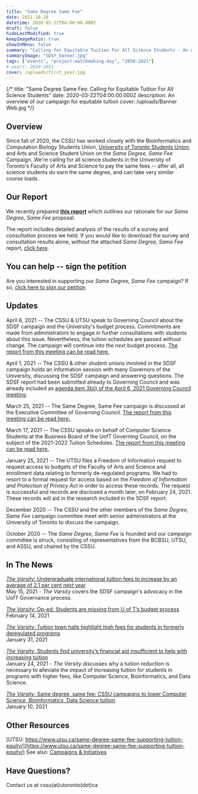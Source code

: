 ```yaml
---
title: "Same Degree Same Fee"
date: 2021-10-28
datetime: 2020-03-22T04:00:00.000Z
draft: false
hideLastModified: true
keepImageRatio: true
showInMenu: false
summary: "Calling for Equitable Tuition For All Science Students - An overview of our campaign for equitable tuition"
summaryImage: "SDSF_banner.jpg"
tags: ["events", "project-matchmaking-day", "2020-2021"]
# years: 2020-2021
cover: /uploads/first_year.jpg
---
```


{/* title: "Same Degree Same Fee: Calling for Equitable Tuition For All Science Students"
date: 2020-03-22T04:00:00.000Z
description: An overview of our campaign for equitable tuition
cover: /uploads/Banner Web.jpg */}

## Overview

Since fall of 2020, the CSSU has worked closely with the Bioinformatics and Computation Biology Students Union, [University of Toronto Students Union](https://www.utsu.ca/same-degree-same-fee-supporting-tuition-equity/), and Arts and Science Student Union on the _Same Degree, Same Fee_ Campaign. We're calling for all science students in the University of Toronto's Faculty of Arts and Science to pay the same fees -- after all, all science students do earn the same degree, and can take very similar course loads.

## Our Report

We recently prepared **[this report](/SDSF.pdf)** which outlines our rationale for our _Same Degree, Same Fee_ proposal.

The report includes detailed analysis of the results of a survey and consultation process we held. If you would like to download the survey and consultation results alone, _without_ the attached _Same Degree, Same Fee_ report, [click here](/Survey_Analysis.pdf).

## You can help -- sign the petition

Are you interested in supporting our _Same Degree, Same Fee_ campaign?
If so, [click here to sign our petition](https://www.change.org/same-degree-same-fee)

## Updates

April 6, 2021 -- The CSSU & UTSU speak to Governing Council about the SDSF campaign and the University's budget process. Commitments are made from administrators to engage in further consultations with students about this issue. Nevertheless, the tuition schedules are passed without change. The campaign will continue into the next budget process. [The report from this meeting can be read here.](https://governingcouncil.utoronto.ca/governance-bodies/governing-council/reports/apr-06-2021)

April 1, 2021 -- The CSSU & other student unions involved in the SDSF campaign holds an information session with many Governors of the University, discussing the SDSF campaign and answering questions. The SDSF report had been submitted already to Governing Council and was already included as [agenda item 3bii) of the April 6, 2021 Governing Council meeting](https://governingcouncil.utoronto.ca/system/files/agenda-items/20210406_GC_3biii.pdf).

March 25, 2021 -- The Same Degree, Same Fee campaign is discussed at the Executive Committee of Governing Council. [The report from this meeting can be read here.](https://governingcouncil.utoronto.ca/governance-bodies/executive-committee/reports/mar-25-2021)

March 17, 2021 -- The CSSU speaks on behalf of Computer Science Students at the Business Board of the UofT Governing Council, on the subject of the 2021-2022 Tuition Schedules. [The report from this meeting can be read here.](https://governingcouncil.utoronto.ca/governance-bodies/business-board/reports/mar-17-2021)

January 25, 2021 -- The UTSU files a Freedom of Information request to request access to budgets of the Faculty of Arts and Science and enrollment data relating to formerly de-regulated programs. We had to resort to a formal request for access based on the _Freedom of Information and Protection of Privacy Act_ in order to access these records. The request is successful and records are disclosed a month later, on February 24, 2021. These records will aid in the research included in the SDSF report.

December 2020 -- The CSSU and the other members of the _Same Degree, Same Fee_ campaign committee meet with senior administrators at the University of Toronto to discuss the campaign.

October 2020 -- The _Same Degree, Same Fee_ is founded and our campaign committee is struck, consisting of representatives from the BCBSU, UTSU, and ASSU, and chaired by the CSSU.

## In The News

[_The Varsity_: Undergraduate international tuition fees to increase by an average of 2.1 per cent next year](https://thevarsity.ca/2021/05/15/undergraduate-international-tuition-fees-to-increase-by-an-average-of-2-1-per-cent-next-year/)
<br/>
May 15, 2021 - _The Varsity_ covers the SDSF campaign's advocacy in the UofT Governance process.

[_The Varsity_: Op-ed: Students are missing from U of T’s budget process](https://thevarsity.ca/2021/02/14/op-ed-students-are-missing-from-u-of-ts-budget-process/)<br/>
February 14, 2021

[_The Varsity_: Tuition town halls highlight high fees for students in formerly deregulated programs](https://thevarsity.ca/2021/01/31/tuition-town-halls-highlight-high-fees-for-students-in-formerly-deregulated-programs/)<br/>
January 31, 2021

[_The Varsity_: Students find university’s financial aid insufficient to help with increasing tuition](https://thevarsity.ca/2021/01/24/students-find-universitys-financial-aid-insufficient-to-help-with-increasing-tuition/) <br/>
January 24, 2021 - _The Varsity_ discusses why a tuition reduction is necessary to alleviate the impact of increasing tuition for students in programs with higher fees, like Computer Science, Bioinformatics, and Data Science.

[_The Varsity_: Same degree, same fee: CSSU campaigns to lower Computer Science, Bioinformatics, Data Science tuition](https://thevarsity.ca/2021/01/10/same-degree-same-fee-cssu-campaigns-to-lower-computer-science-bioinformatics-data-science-tuition/)<br/>
January 10, 2021

## Other Resources

[UTSU: https://www.utsu.ca/same-degree-same-fee-supporting-tuition-equity/](https://www.utsu.ca/same-degree-same-fee-supporting-tuition-equity/) See also: [Campaigns & Initiatives](https://www.utsu.ca/campaigns-initiatives/)

## Have Questions?

Contact us at cssu(at)utoronto(dot)ca
